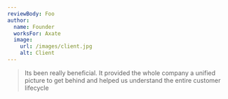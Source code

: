 ```yaml
---
reviewBody: Foo
author:
  name: Founder
  worksFor: Axate
  image:
    url: /images/client.jpg
    alt: Client
---
```

> Its been really beneficial. It provided the whole company a unified picture to get behind and helped us understand the entire customer lifecycle